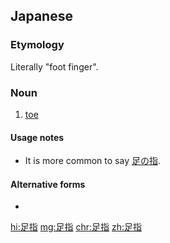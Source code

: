 ==Japanese==
{{ja-kanjitab|あし|ゆび|yomi=kun}}

===Etymology===
Literally "foot finger".

===Noun===
{{ja-noun|あしゆび}}

# {{lb|ja|anatomy|sort=あしゆび}} [[toe]]

====Usage notes====
* It is more common to say [[足の指]].

====Alternative forms====
* {{l|ja|趾}}

[[hi:足指]]
[[mg:足指]]
[[chr:足指]]
[[zh:足指]]